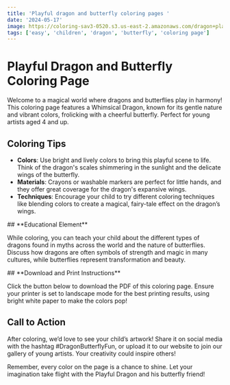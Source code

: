 ```yaml
---
title: 'Playful dragon and butterfly coloring pages '
date: '2024-05-17'
image: https://coloring-sav3-0520.s3.us-east-2.amazonaws.com/dragon+playing.webp
tags: ['easy', 'children', 'dragon', 'butterfly', 'coloring page']
---
```


# Playful Dragon and Butterfly Coloring Page

Welcome to a magical world where dragons and butterflies play in harmony! 
This coloring page features a Whimsical Dragon, known for its gentle nature and vibrant 
colors, frolicking with a cheerful butterfly. Perfect for young artists aged 4 and up.

<div style={{ marginTop: '20px' }}></div>

## **Coloring Tips**

- **Colors**: Use bright and lively colors to bring this playful scene to life. Think of the dragon's scales shimmering in the sunlight and the delicate wings of the butterfly.
- **Materials**: Crayons or washable markers are perfect for little hands, and they offer great coverage for the dragon's expansive wings.
- **Techniques**: Encourage your child to try different coloring techniques like blending colors to create a magical, fairy-tale effect on the dragon’s wings.

<div style={{ marginTop: '20px' }}></div>
## **Educational Element**

While coloring, you can teach your child about the different types of dragons found in myths across the world and the nature of butterflies. Discuss how dragons are often symbols of strength and magic in many cultures, while butterflies represent transformation and beauty.

<div style={{ marginTop: '20px' }}></div>
## **Download and Print Instructions**

Click the button below to download the PDF of this coloring page. Ensure your printer is set to landscape mode for the best printing results, using bright white paper to make the colors pop!

<div style={{ marginTop: '20px' }}></div>

## **Call to Action**

After coloring, we’d love to see your child’s artwork! Share it on social media with the hashtag #DragonButterflyFun, or upload it to our website to join our gallery of young artists. Your creativity could inspire others!

Remember, every color on the page is a chance to shine. Let your imagination take flight with the Playful Dragon and his butterfly friend!
